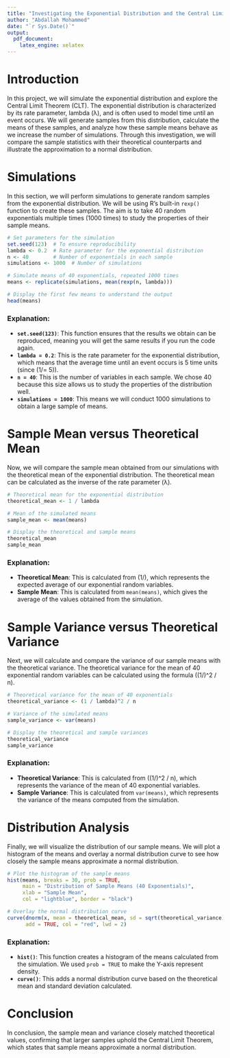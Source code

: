 ```yaml
---
title: "Investigating the Exponential Distribution and the Central Limit Theorem"
author: "ِAbdallah Mohammed"
date: "`r Sys.Date()`"
output:
  pdf_document:
    latex_engine: xelatex
---
```


# Introduction

In this project, we will simulate the exponential distribution and explore the Central Limit Theorem (CLT). The exponential distribution is characterized by its rate parameter, lambda (λ), and is often used to model time until an event occurs. We will generate samples from this distribution, calculate the means of these samples, and analyze how these sample means behave as we increase the number of simulations. Through this investigation, we will compare the sample statistics with their theoretical counterparts and illustrate the approximation to a normal distribution.

# Simulations

In this section, we will perform simulations to generate random samples from the exponential distribution. We will be using R's built-in `rexp()` function to create these samples. The aim is to take 40 random exponentials multiple times (1000 times) to study the properties of their sample means.

```r
# Set parameters for the simulation
set.seed(123)  # To ensure reproducibility
lambda <- 0.2  # Rate parameter for the exponential distribution
n <- 40        # Number of exponentials in each sample
simulations <- 1000  # Number of simulations

# Simulate means of 40 exponentials, repeated 1000 times
means <- replicate(simulations, mean(rexp(n, lambda)))

# Display the first few means to understand the output
head(means)
```

### Explanation:
- **`set.seed(123)`**: This function ensures that the results we obtain can be reproduced, meaning you will get the same results if you run the code again.
- **`lambda = 0.2`**: This is the rate parameter for the exponential distribution, which means that the average time until an event occurs is 5 time units (since \(1/\lambda = 5\)).
- **`n = 40`**: This is the number of variables in each sample. We chose 40 because this size allows us to study the properties of the distribution well.
- **`simulations = 1000`**: This means we will conduct 1000 simulations to obtain a large sample of means.

# Sample Mean versus Theoretical Mean

Now, we will compare the sample mean obtained from our simulations with the theoretical mean of the exponential distribution. The theoretical mean can be calculated as the inverse of the rate parameter (λ).

```r
# Theoretical mean for the exponential distribution
theoretical_mean <- 1 / lambda

# Mean of the simulated means
sample_mean <- mean(means)

# Display the theoretical and sample means
theoretical_mean
sample_mean
```

### Explanation:
- **Theoretical Mean**: This is calculated from \(1/\lambda\), which represents the expected average of our exponential random variables.
- **Sample Mean**: This is calculated from `mean(means)`, which gives the average of the values obtained from the simulation.

# Sample Variance versus Theoretical Variance

Next, we will calculate and compare the variance of our sample means with the theoretical variance. The theoretical variance for the mean of 40 exponential random variables can be calculated using the formula \((1/\lambda)^2 / n\).

```r
# Theoretical variance for the mean of 40 exponentials
theoretical_variance <- (1 / lambda)^2 / n

# Variance of the simulated means
sample_variance <- var(means)

# Display the theoretical and sample variances
theoretical_variance
sample_variance
```

### Explanation:
- **Theoretical Variance**: This is calculated from \((1/\lambda)^2 / n\), which represents the variance of the mean of 40 exponential variables.
- **Sample Variance**: This is calculated from `var(means)`, which represents the variance of the means computed from the simulation.

# Distribution Analysis

Finally, we will visualize the distribution of our sample means. We will plot a histogram of the means and overlay a normal distribution curve to see how closely the sample means approximate a normal distribution.

```r
# Plot the histogram of the sample means
hist(means, breaks = 30, prob = TRUE, 
     main = "Distribution of Sample Means (40 Exponentials)",
     xlab = "Sample Mean",
     col = "lightblue", border = "black")

# Overlay the normal distribution curve
curve(dnorm(x, mean = theoretical_mean, sd = sqrt(theoretical_variance)), 
      add = TRUE, col = "red", lwd = 2)
```

### Explanation:
- **`hist()`**: This function creates a histogram of the means calculated from the simulation. We used `prob = TRUE` to make the Y-axis represent density.
- **`curve()`**: This adds a normal distribution curve based on the theoretical mean and standard deviation calculated.

# Conclusion

In conclusion, the sample mean and variance closely matched theoretical values, confirming that larger samples uphold the Central Limit Theorem, which states that sample means approximate a normal distribution.